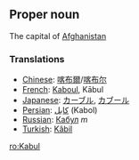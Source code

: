 ==Proper noun==

The capital of [[Afghanistan]]

===Translations===
* [[Chinese]]: [[喀布爾]]/[[喀布尔]]
*[[French]]: [[Kaboul]], K&#0257;bul
*[[Japanese]]: [[カーブル]], [[カブール]]
*[[Persian]]: [[كابل]] (Kabol)
*[[Russian]]: [[Кабул]] ''m''
*[[Turkish]]: [[Kâbil]]

[[ro:Kabul]]